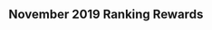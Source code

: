 ==November 2019 Ranking Rewards==
{{Update/RankingRewards

|banner = 

|top5_1 =Ginga
|top5_1_x = 1
|top5_1_stars=3
|top5_2 = 5inch Twin Dual-purpose Gun Mount (Concentrated Deployment)
|top5_2_x = 1
|top5_2_stars=3
|top5_3 =  Prototype Type 97 Torpedo Bomber Kai (Skilled) No. 3 Model E (w/ Type 6 Airborne Radar Kai)
|top5_3_x = 1
|top5_4 =Suisei Model 12 (w/ Type 31 Photoelectric Fuze Bombs) 
|top5_4_x = 1
|top5_4_stars=3

|top20_1 =Ginga
|top20_1_x = 1
|top20_1_stars=2
|top20_2 = 5inch Twin Dual-purpose Gun Mount (Concentrated Deployment)
|top20_2_x = 1
|top20_2_stars=2
|top20_3 = Prototype Type 97 Torpedo Bomber Kai (Skilled) No. 3 Model E (w/ Type 6 Airborne Radar Kai)
|top20_3_x = 1

|top100_1 = Ginga
|top100_1_x = 1
|top100_1_stars=1
|top100_2 = 5inch Twin Dual-purpose Gun Mount (Concentrated Deployment)
|top100_2_x = 1
|top100_2_stars=1
|top100_3 = Prototype Type 97 Torpedo Bomber Kai No. 3 Model E (w/ Type 6 Airborne Radar Kai)
|top100_3_x = 1

|top500_1 = Ginga
|top500_1_x = 1
|top500_2 = 5inch Twin Dual-purpose Gun Mount (Concentrated Deployment)
|top500_2_x = 1

}}